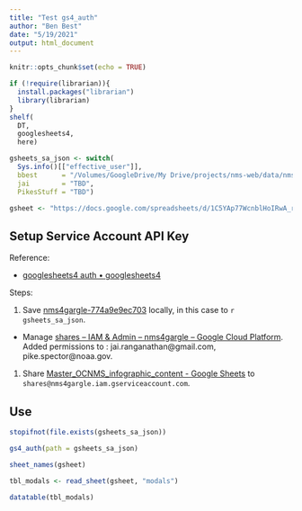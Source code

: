 ```yaml
---
title: "Test gs4_auth"
author: "Ben Best"
date: "5/19/2021"
output: html_document
---
```


```r
knitr::opts_chunk$set(echo = TRUE)
```

```r
if (!require(librarian)){
  install.packages("librarian")
  library(librarian)
}
shelf(
  DT,
  googlesheets4,
  here)

gsheets_sa_json <- switch(
  Sys.info()[["effective_user"]],
  bbest      = "/Volumes/GoogleDrive/My Drive/projects/nms-web/data/nms4gargle-774a9e9ec703.json",
  jai        = "TBD",
  PikesStuff = "TBD")

gsheet <- "https://docs.google.com/spreadsheets/d/1C5YAp77WcnblHoIRwA_rloAagkLn0gDcJCda8E8Efu4/edit"
```

## Setup Service Account API Key

Reference:

- [googlesheets4 auth • googlesheets4](https://googlesheets4.tidyverse.org/articles/articles/auth.html)

Steps:

1. Save [nms4gargle-774a9e9ec703](https://drive.google.com/file/d/1LTvMM74gYB5MAkspiTqjA4BiTzVLTgNp/view?usp=sharing) locally, in this case to `r gsheets_sa_json`.
  - Manage [shares – IAM & Admin – nms4gargle – Google Cloud Platform](https://console.cloud.google.com/iam-admin/serviceaccounts/details/111162214432618062602?authuser=2&project=nms4gargle). Added permissions to : jai.ranganathan@gmail.com, pike.spector@noaa.gov.
  
1. Share [Master_OCNMS_infographic_content - Google Sheets](`r gsheet`) to `shares@nms4gargle.iam.gserviceaccount.com`.


## Use

```r
stopifnot(file.exists(gsheets_sa_json))

gs4_auth(path = gsheets_sa_json)

sheet_names(gsheet)

tbl_modals <- read_sheet(gsheet, "modals")

datatable(tbl_modals)
```


